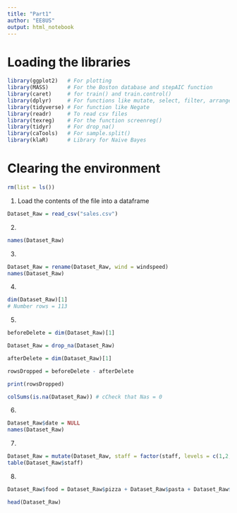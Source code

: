 ---
title: "Part1"
author: "EE8US"
output: html_notebook
---

# Loading the libraries
```{r}
library(ggplot2)   # For plotting
library(MASS)      # For the Boston database and stepAIC function
library(caret)     # for train() and train.control()
library(dplyr)     # For functions like mutate, select, filter, arrange, group_by,summarise, rename
library(tidyverse) # For function like Negate
library(readr)     # To read csv files
library(texreg)    # For the function screenreg()
library(tidyr)     # For drop_na()
library(caTools)   # For sample.split()
library(klaR)      # Library for Naive Bayes
```


# Clearing the environment
```{r}
rm(list = ls())

```

1. Load the contents of the file into a dataframe
```{r}
Dataset_Raw = read_csv("sales.csv")
```

2.
```{r}
names(Dataset_Raw)
```
3.
```{r}
Dataset_Raw = rename(Dataset_Raw, wind = windspeed)
names(Dataset_Raw)
```

4.
```{r}
dim(Dataset_Raw)[1]
# Number rows = 113
```

5.
```{r}
beforeDelete = dim(Dataset_Raw)[1]

Dataset_Raw = drop_na(Dataset_Raw)

afterDelete = dim(Dataset_Raw)[1]

rowsDropped = beforeDelete - afterDelete

print(rowsDropped)

colSums(is.na(Dataset_Raw)) # cCheck that Nas = 0

```


6.
```{r}
Dataset_Raw$date = NULL
names(Dataset_Raw)
```


7.
```{r}
Dataset_Raw = mutate(Dataset_Raw, staff = factor(staff, levels = c(1,2,3,4) , labels = c("Harry","Sara","Tom","Kate")))
table(Dataset_Raw$staff)

```


8.
```{r}
Dataset_Raw$food = Dataset_Raw$pizza + Dataset_Raw$pasta + Dataset_Raw$wraps

head(Dataset_Raw)
```

